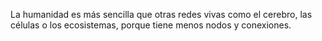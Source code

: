 La humanidad es más sencilla que otras redes vivas como el cerebro, las células o los ecosistemas, porque tiene menos nodos y conexiones.
